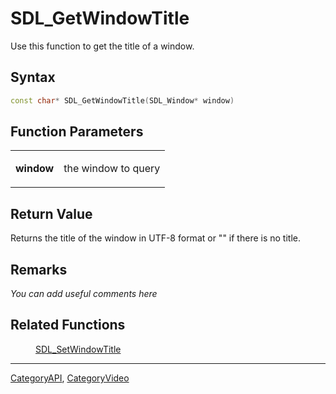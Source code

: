 
= SDL_GetWindowTitle =
Use this function to get the title of a window.


== Syntax ==
<syntaxhighlight lang='c++'>
const char* SDL_GetWindowTitle(SDL_Window* window)
</syntaxhighlight>

== Function Parameters ==
{|
|'''window'''
|the window to query
|}

== Return Value ==
Returns the title of the window in UTF-8 format or "" if there is no title.

== Remarks ==
''You can add useful comments here''

== Related Functions ==
:[[SDL_SetWindowTitle]]

----
[[CategoryAPI]], [[CategoryVideo]]
